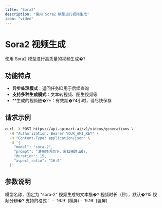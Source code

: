 ```yaml
---
title: "Sora2"
description: "使用 Sora2 模型进行视频生成"
icon: "video"
---
```


# Sora2 视频生成

使用 Sora2 模型进行高质量的视频生成�?
## 功能特点

- **异步处理模式**：返回任务ID用于后续查询
- **支持多种生成模式**：文本转视频、图生视频等
- **生成的视频链�?*：有效期�?4小时，请尽快保存

## 请求示例

<RequestExample>

```bash
curl -X POST https://api.apimart.ai/v1/videos/generations \
  -H "Authorization: Bearer YOUR_API_KEY" \
  -H "Content-Type: application/json" \
  -d '{
    "model": "sora-2",
    "prompt": "瀑布倾泻而下，彩虹横跨山�?,
    "duration": 15,
    "aspect_ratio": "16:9"
  }'
```

</RequestExample>

## 参数说明

<ParamField query="model" type="string" required>
  模型名称，固定为 "sora-2"
</ParamField>

<ParamField query="prompt" type="string" required>
  视频生成的文本描�?</ParamField>

<ParamField query="duration" type="integer">
  视频时长（秒），默认�?15
</ParamField>

<ParamField query="aspect_ratio" type="string">
  视频分辨�?  
  支持的格式：
  - `16:9` (横屏)
  - `9:16` (竖屏)
</ParamField>
